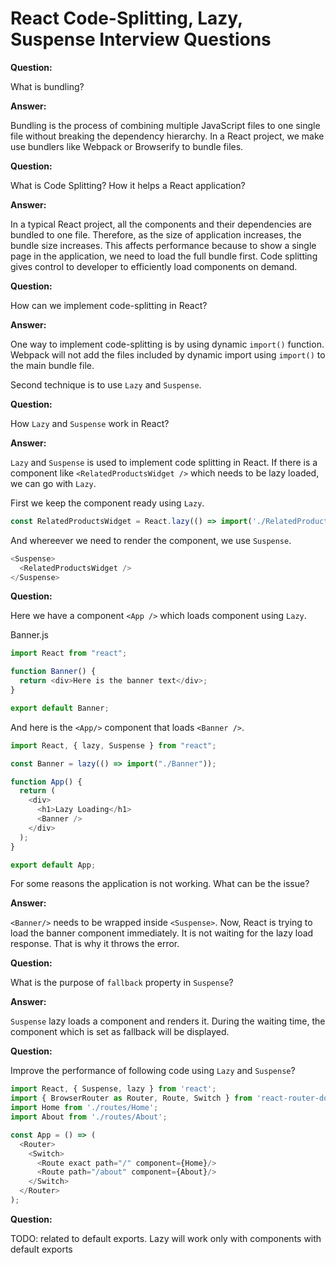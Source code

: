 

<Layout>
<SEO title="React Code-Splitting, Lazy, Suspense Interview Questions" />
<JSLayout>

# React Code-Splitting, Lazy, Suspense Interview Questions

**Question:**

What is bundling?

**Answer:**

Bundling is the process of combining multiple JavaScript files to one single file without breaking the dependency hierarchy. In a React project, we make use bundlers like Webpack or Browserify to bundle files.

<Divider />

**Question:**

What is Code Splitting? How it helps a React application?

**Answer:**

In a typical React project, all the components and their dependencies are bundled to one file. Therefore, as the size of application increases, the bundle size increases. This affects performance because to show a single page in the application, we need to load the full bundle first. Code splitting gives control to developer to efficiently load components on demand.

<Divider />

**Question:**

How can we implement code-splitting in React?

**Answer:**

One way to implement code-splitting is by using dynamic `import()` function. Webpack will not add the files included by dynamic import using `import()` to the main bundle file.

Second technique is to use `Lazy` and `Suspense`.

<Divider />

**Question:**

How `Lazy` and `Suspense` work in React?

**Answer:**

`Lazy` and `Suspense` is used to implement code splitting in React. If there is a component like `<RelatedProductsWidget />` which needs to be lazy loaded, we can go with `Lazy`.

First we keep the component ready using `Lazy`.

```javascript
const RelatedProductsWidget = React.lazy(() => import('./RelatedProductsWidget'));
```

And whereever we need to render the component, we use `Suspense`.

```javascript
<Suspense>
  <RelatedProductsWidget />
</Suspense>
```

<Divider />

**Question:**

Here we have a component `<App />` which loads <Banner /> component using `Lazy`.

Banner.js
```javascript
import React from "react";

function Banner() {
  return <div>Here is the banner text</div>;
}

export default Banner;
```

And here is the `<App/>` component that loads `<Banner />`.

```javascript
import React, { lazy, Suspense } from "react";

const Banner = lazy(() => import("./Banner"));

function App() {
  return (
    <div>
      <h1>Lazy Loading</h1>
      <Banner />
    </div>
  );
}

export default App;
```

For some reasons the application is not working. What can be the issue?

**Answer:**

`<Banner/>` needs to be wrapped inside `<Suspense>`. Now, React is trying to load the banner component immediately. It is not waiting for the lazy load response. That is why it throws the error.

<Divider />

**Question:**

What is the purpose of `fallback` property in `Suspense`?

**Answer:**

`Suspense` lazy loads a component and renders it. During the waiting time, the component which is set as fallback will be displayed.

<Divider />

**Question:**

Improve the performance of following code using `Lazy` and `Suspense`?

```javascript
import React, { Suspense, lazy } from 'react';
import { BrowserRouter as Router, Route, Switch } from 'react-router-dom';
import Home from './routes/Home';
import About from './routes/About';

const App = () => (
  <Router>
    <Switch>
      <Route exact path="/" component={Home}/>
      <Route path="/about" component={About}/>
    </Switch>
  </Router>
);
```

<Divider />

**Question:**

TODO: related to default exports. Lazy will work only with components with default exports

</JSLayout>
</Layout>
